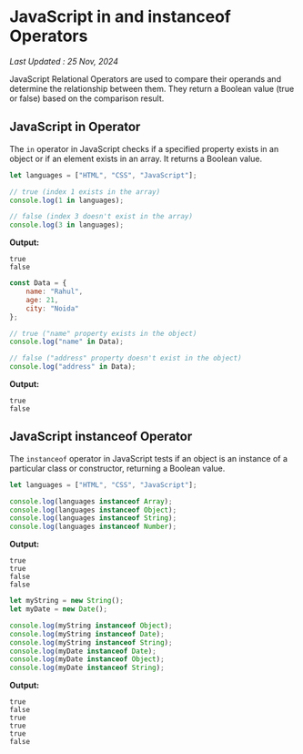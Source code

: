 # JavaScript in and instanceof Operators
_Last Updated : 25 Nov, 2024_

JavaScript Relational Operators are used to compare their operands and determine the relationship between them. They return a Boolean value (true or false) based on the comparison result.

## JavaScript in Operator
The `in` operator in JavaScript checks if a specified property exists in an object or if an element exists in an array. It returns a Boolean value.

```javascript
let languages = ["HTML", "CSS", "JavaScript"];

// true (index 1 exists in the array)
console.log(1 in languages);

// false (index 3 doesn't exist in the array)
console.log(3 in languages); 
```

**Output:**
```
true
false
```

```javascript
const Data = {
    name: "Rahul",
    age: 21,
    city: "Noida"
};

// true ("name" property exists in the object)
console.log("name" in Data);

// false ("address" property doesn't exist in the object)
console.log("address" in Data);
```

**Output:**
```
true
false
```

## JavaScript instanceof Operator
The `instanceof` operator in JavaScript tests if an object is an instance of a particular class or constructor, returning a Boolean value.

```javascript
let languages = ["HTML", "CSS", "JavaScript"];

console.log(languages instanceof Array);
console.log(languages instanceof Object);
console.log(languages instanceof String);
console.log(languages instanceof Number);
```

**Output:**
```
true
true
false
false
```

```javascript
let myString = new String();
let myDate = new Date();

console.log(myString instanceof Object);
console.log(myString instanceof Date);
console.log(myString instanceof String);
console.log(myDate instanceof Date);
console.log(myDate instanceof Object);
console.log(myDate instanceof String);
```

**Output:**
```
true
false
true
true
true
false
```
